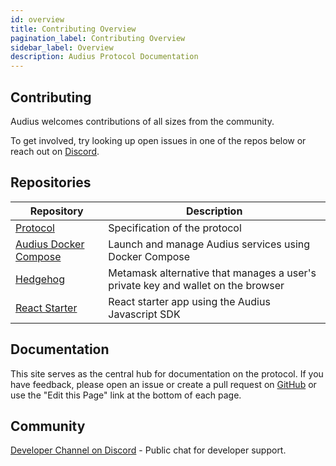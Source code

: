 ```yaml
---
id: overview
title: Contributing Overview
pagination_label: Contributing Overview
sidebar_label: Overview
description: Audius Protocol Documentation
---
```


## Contributing

Audius welcomes contributions of all sizes from the community.

To get involved, try looking up open issues in one of the repos below or reach out on
[Discord](https://discord.gg/audius).

## Repositories

| Repository                                                                      | Description                                                                      |
| ------------------------------------------------------------------------------- | -------------------------------------------------------------------------------- |
| [Protocol](https://github.com/AudiusProject/audius-protocol)                    | Specification of the protocol                                                    |
| [Audius Docker Compose](https://github.com/AudiusProject/audius-docker-compose) | Launch and manage Audius services using Docker Compose                           |
| [Hedgehog](https://github.com/AudiusProject/hedgehog)                           | Metamask alternative that manages a user's private key and wallet on the browser |
| [React Starter](https://github.com/AudiusProject/audius-sdk-react-starter)      | React starter app using the Audius Javascript SDK                                |

## Documentation

This site serves as the central hub for documentation on the protocol. If you have feedback, please
open an issue or create a pull request on [GitHub](https://github.com/AudiusProject/audius-protocol)
or use the "Edit this Page" link at the bottom of each page.

## Community

[Developer Channel on Discord](https://discord.com/channels/557662127305785361/864882574127398913) -
Public chat for developer support.

